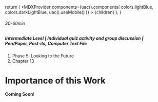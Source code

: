 
  return (
    <MDXProvider
      components={uac().components(
        colors.lightBlue,
        colors.darkLightBlue,
        uac().useMobile()
      )}
    >
      {children}
    </MDXProvider>
  );
}

[comment]: # "↓↓↓ Editable ↓↓↓"

###### 30-60min

##### Intermediate Level | Individual quiz activity and group discussion | Pen/Paper, Post-its, Computer Text File

1. Phase 5: Looking to the Future
2. Chapter 13

# Importance of this Work

**Coming Soon!**
